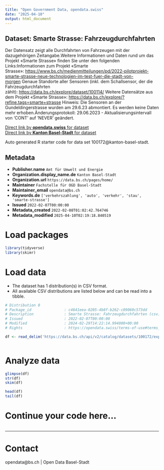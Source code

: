 ```yaml
---
title: "Open Government Data, opendata.swiss"
date: "2025-04-10"
output: html_document
---
```


## Dataset: Smarte Strasse: Fahrzeugdurchfahrten

Der Datensatz zeigt alle Durchfahrten von Fahrzeugen mit der dazugehörigen Zeitangabe.Weitere Informationen und Daten rund um das Projekt «Smarte Strasse» finden Sie unter den folgenden Links:Informationen zum Projekt «Smarte Strasse»: [https://www.bs.ch/medienmitteilungen/pd/2022-pilotprojekt-smarte-strasse-neue-technologien-im-test-fuer-die-stadt-von-morgen](https://www.bs.ch/medienmitteilungen/pd/2022-pilotprojekt-smarte-strasse-neue-technologien-im-test-fuer-die-stadt-von-morgen) Genaue Standorte aller Sensoren (inkl. dem Schallsensor, der die Fahrzeugdurchfahrten zählt): [https://data.bs.ch/explore/dataset/100114/](https://data.bs.ch/explore/dataset/100114/) Weitere Datensätze aus dem Projekt «Smarte Strasse»: [https://data.bs.ch/explore/?refine.tags=smarte+strasse](https://data.bs.ch/explore/?refine.tags=smarte+strasse) Hinweis: Die Sensoren an der Gundeldingerstrasse wurden am 29.6.23 abmontiert. Es werden keine Daten mehr erhoben.Änderungsprotokoll: 29.06.2023 - Aktualisierungsintervall von 'CONT' auf 'NEVER' geändert.

[Direct link by **opendata.swiss** for dataset](https://opendata.swiss/de/dataset/smarte-strasse-fahrzeugdurchfahrten)<br>
[Direct link by **Kanton Basel-Stadt** for dataset](https://data.bs.ch/explore/dataset/100172/)

Auto generated R starter code for data set 100172@kanton-basel-stadt.

## Metadata

- **Publisher.name** `Amt für Umwelt und Energie`
- **Organization.display_name.de** `Kanton Basel-Stadt`
- **Organization.url** `https://data.bs.ch/pages/home/`
- **Maintainer** `Fachstelle für OGD Basel-Stadt`
- **Maintainer_email** `opendata@bs.ch`
- **Keywords.de** `['verkehrszahlung', 'auto', 'verkehr', 'stau', 'smarte-strasse']`
- **Issued** `2022-02-07T00:00:00`
- **Metadata_created** `2022-02-08T01:02:42.764746`
- **Metadata_modified** `2025-04-10T02:19:18.840519`


# Load packages

```r

library(tidyverse)
library(skimr)

```

# Load data

-   The dataset has 1 distribution(s) in CSV format.
-   All available CSV distributions are listed below and can be read into a tibble.

```r

# Distribution 0
# Package_id               : c4641eea-0205-4b8f-b262-c09060c573dd
# Description              : Smarte Strasse: Fahrzeugdurchfahrten (csv)
# Issued                   : 2022-02-07T00:00:00
# Modified                 : 2024-02-29T14:22:14.994000+00:00
# Rights                   : https://opendata.swiss/terms-of-use#terms_by

df <- read_delim('https://data.bs.ch/api/v2/catalog/datasets/100172/exports/csv?use_labels=true')



```

# Analyze data

```r

glimpse(df)
str(df)
skim(df)

head(df)
tail(df)

```

# Continue your code here...

```r

```

------------------------------------------------------------------------

# Contact

opendata@bs.ch | Open Data Basel-Stadt
